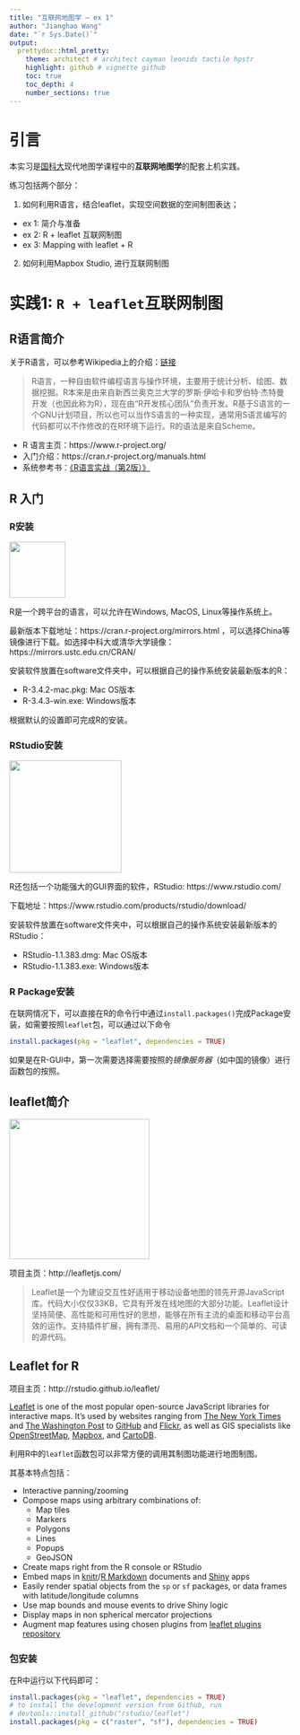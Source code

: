 ```yaml
---
title: "互联网地图学 — ex 1"
author: "Jianghao Wang"
date: "`r Sys.Date()`"
output:
  prettydoc::html_pretty:
    theme: architect # architect cayman leonids tactile hpstr
    highlight: github # vignette github
    toc: true
    toc_depth: 4
    number_sections: true
---
```


# 引言
本实习是[国科大](http://www.ucas.ac.cn/)现代地图学课程中的**互联网地图学**的配套上机实践。

练习包括两个部分：

1. 如何利用R语言，结合leaflet，实现空间数据的空间制图表达；

  - ex 1: 简介与准备
  - ex 2: R + leaflet 互联网制图
  - ex 3: Mapping with leaflet + R
  
2. 如何利用Mapbox Studio, 进行互联网制图

# 实践1: `R + leaflet`互联网制图
## R语言简介

关于R语言，可以参考Wikipedia上的介绍：[链接](https://zh.wikipedia.org/wiki/R%E8%AF%AD%E8%A8%80)

> R语言，一种自由软件编程语言与操作环境，主要用于统计分析、绘图、数据挖掘。R本来是由来自新西兰奥克兰大学的罗斯·伊哈卡和罗伯特·杰特曼开发（也因此称为R），现在由“R开发核心团队”负责开发。R基于S语言的一个GNU计划项目，所以也可以当作S语言的一种实现，通常用S语言编写的代码都可以不作修改的在R环境下运行。R的语法是来自Scheme。

- R 语言主页：https://www.r-project.org/
- 入门介绍：https://cran.r-project.org/manuals.html
- 系统参考书：[《R语言实战（第2版）》](https://book.douban.com/subject/26785199/)

## R 入门

### **R安装**
<img src="figs/Rlogo.png" width="100">

R是一个跨平台的语言，可以允许在Windows, MacOS, Linux等操作系统上。

最新版本下载地址：https://cran.r-project.org/mirrors.html ，可以选择China等镜像进行下载。如选择中科大或清华大学镜像：https://mirrors.ustc.edu.cn/CRAN/

安装软件放置在software文件夹中，可以根据自己的操作系统安装最新版本的R：

- R-3.4.2-mac.pkg: Mac OS版本
- R-3.4.3-win.exe: Windows版本

根据默认的设置即可完成R的安装。

### **RStudio安装**

<img src="figs/RStudio-Logo-Blue-Gray-250.png" width="200">

R还包括一个功能强大的GUI界面的软件，RStudio: https://www.rstudio.com/

下载地址：https://www.rstudio.com/products/rstudio/download/

安装软件放置在software文件夹中，可以根据自己的操作系统安装最新版本的RStudio：

- RStudio-1.1.383.dmg: Mac OS版本
- RStudio-1.1.383.exe: Windows版本

### **R Package安装**
在联网情况下，可以直接在R的命令行中通过`install.packages()`完成Package安装，如需要按照`leaflet`包，可以通过以下命令

```r
install.packages(pkg = "leaflet", dependencies = TRUE)
```

如果是在R-GUI中，第一次需要选择需要按照的*镜像服务器*（如中国的镜像）进行函数包的按照。

## leaflet简介
<img src="figs/leaflet-logo.jpg" width="250">

项目主页：http://leafletjs.com/

> Leaflet是一个为建设交互性好适用于移动设备地图的领先开源JavaScript库。代码大小仅仅33KB，它具有开发在线地图的大部分功能。Leaflet设计坚持简便、高性能和可用性好的思想，能够在所有主流的桌面和移动平台高效的运作。支持插件扩展，拥有漂亮、易用的API文档和一个简单的、可读的源代码。

## Leaflet for R

项目主页：http://rstudio.github.io/leaflet/

[Leaflet](http://leafletjs.com) is one of the most popular open-source JavaScript libraries for interactive maps. It's used by websites ranging from [The New York Times](http://www.nytimes.com/projects/elections/2013/nyc-primary/mayor/map.html) and [The Washington Post](http://www.washingtonpost.com/sf/local/2013/11/09/washington-a-world-apart/) to [GitHub](https://github.com/blog/1528-there-s-a-map-for-that) and [Flickr](https://www.flickr.com/map), as well as GIS specialists like [OpenStreetMap](http://www.openstreetmap.org/), [Mapbox](http://www.mapbox.com/), and [CartoDB](http://cartodb.com/).

利用R中的`leaflet`函数包可以非常方便的调用其制图功能进行地图制图。

其基本特点包括：

* Interactive panning/zooming
* Compose maps using arbitrary combinations of:
    * Map tiles
    * Markers
    * Polygons
    * Lines
    * Popups
    * GeoJSON
* Create maps right from the R console or RStudio
* Embed maps in [knitr](http://yihui.name/knitr/)/[R Markdown](http://rmarkdown.rstudio.com/) documents and [Shiny](http://shiny.rstudio.com/) apps
* Easily render spatial objects from the `sp` or `sf` packages, or data frames with latitude/longitude columns
* Use map bounds and mouse events to drive Shiny logic
* Display maps in non spherical mercator projections
* Augment map features using chosen plugins from [leaflet plugins repository](http://leafletjs.com/plugins)

### 包安装
在R中运行以下代码即可：

```r
install.packages(pkg = "leaflet", dependencies = TRUE)
# to install the development version from Github, run
# devtools::install_github("rstudio/leaflet")
install.packages(pkg = c("raster", "sf"), dependencies = TRUE)
```